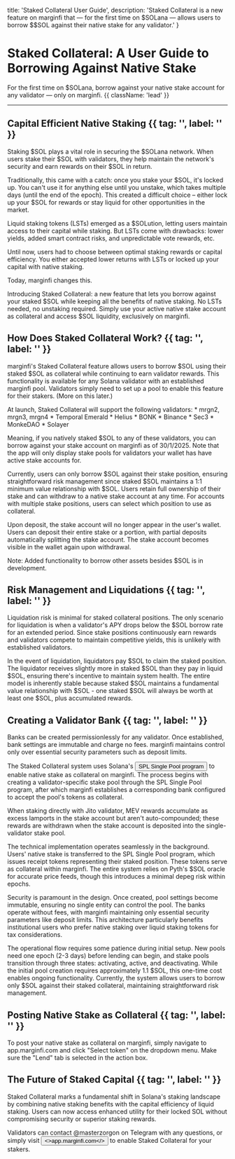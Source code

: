 
  title: 'Staked Collateral User Guide',
  description: 'Staked Collateral is a new feature on marginfi that — for the first time on $SOLana — allows users to borrow $$SOL against their native stake for any validator.' 
}

# Staked Collateral: A User Guide to Borrowing Against Native Stake

For the first time on $SOLana, borrow against your native stake account for any validator — only on marginfi. {{ className: 'lead' }}

---

## Capital Efficient Native Staking {{ tag: '', label: '' }}

Staking $SOL plays a vital role in securing the $SOLana network. When users stake their $SOL with validators, they help maintain the network's security and earn rewards on their $SOL in return.

Traditionally, this came with a catch: once you stake your $SOL, it's locked up. You can't use it for anything else until you unstake, which takes multiple days (until the end of the epoch). This created a difficult choice – either lock up your $SOL for rewards or stay liquid for other opportunities in the market.

Liquid staking tokens (LSTs) emerged as a $SOLution, letting users maintain access to their capital while staking. But LSTs come with drawbacks: lower yields, added smart contract risks, and unpredictable vote rewards, etc.

Until now, users had to choose between optimal staking rewards or capital efficiency. You either accepted lower returns with LSTs or locked up your capital with native staking.

Today, marginfi changes this.

Introducing Staked Collateral: a new feature that lets you borrow against your staked $SOL while keeping all the benefits of native staking. No LSTs needed, no unstaking required. Simply use your active native stake account as collateral and access $SOL liquidity, exclusively on marginfi.

## How Does Staked Collateral Work? {{ tag: '', label: '' }}

marginfi's Staked Collateral feature allows users to borrow $SOL using their staked $SOL as collateral while continuing to earn validator rewards. This functionality is available for any Solana validator with an established marginfi pool. Validators simply need to set up a pool to enable this feature for their stakers. (More on this later.)

<Note>
At launch, Staked Collateral will support the following validators:
* mrgn2, mrgn3, mrgn4
* Temporal Emerald
* Helius
* BONK
* Binance
* Sec3
* MonkeDAO
* Solayer

Meaning, if you natively staked $SOL to any of these validators, you can borrow against your stake account on marginfi as of 30/1/2025. Note that the app will only display stake pools for validators your wallet has have active stake accounts for.
</Note>

Currently, users can only borrow $SOL against their stake position, ensuring straightforward risk management since staked $SOL maintains a 1:1 minimum value relationship with $SOL. Users retain full ownership of their stake and can withdraw to a native stake account at any time. For accounts with multiple stake positions, users can select which position to use as collateral.

Upon deposit, the stake account will no longer appear in the user's wallet. Users can deposit their entire stake or a portion, with partial deposits automatically splitting the stake account. The stake account becomes visible in the wallet again upon withdrawal.

<Note>
Note: Added functionality to borrow other assets besides $SOL is in development.
</Note>

## Risk Management and Liquidations {{ tag: '', label: '' }}

Liquidation risk is minimal for staked collateral positions. The only scenario for liquidation is when a validator's APY drops below the $SOL borrow rate for an extended period. Since stake positions continuously earn rewards and validators compete to maintain competitive yields, this is unlikely with established validators.

In the event of liquidation, liquidators pay $SOL to claim the staked position. The liquidator receives slightly more in staked $SOL than they pay in liquid $SOL, ensuring there's incentive to maintain system health. The entire model is inherently stable because staked $SOL maintains a fundamental value relationship with $SOL - one staked $SOL will always be worth at least one $SOL, plus accumulated rewards.

## Creating a Validator Bank {{ tag: '', label: '' }}

Banks can be created permissionlessly for any validator. Once established, bank settings are immutable and charge no fees. marginfi maintains control only over essential security parameters such as deposit limits.

The Staked Collateral system uses Solana's <Button href="https://spl.solana.com/single-pool" variant="text">SPL Single Pool program</Button> to enable native stake as collateral on marginfi. The process begins with creating a validator-specific stake pool through the SPL Single Pool program, after which marginfi establishes a corresponding bank configured to accept the pool's tokens as collateral.

<Note>
When staking directly with Jito validator, MEV rewards accumulate as excess lamports in the stake account but aren't auto-compounded; these rewards are withdrawn when the stake account is deposited into the single-validator stake pool.
</Note>

The technical implementation operates seamlessly in the background. Users' native stake is transferred to the SPL Single Pool program, which issues receipt tokens representing their staked position. These tokens serve as collateral within marginfi. The entire system relies on Pyth's $SOL oracle for accurate price feeds, though this introduces a minimal depeg risk within epochs.

Security is paramount in the design. Once created, pool settings become immutable, ensuring no single entity can control the pool. The banks operate without fees, with marginfi maintaining only essential security parameters like deposit limits. This architecture particularly benefits institutional users who prefer native staking over liquid staking tokens for tax considerations.

The operational flow requires some patience during initial setup. New pools need one epoch (2-3 days) before lending can begin, and stake pools transition through three states: activating, active, and deactivating. While the initial pool creation requires approximately 1.1 $SOL, this one-time cost enables ongoing functionality. Currently, the system allows users to borrow only $SOL against their staked collateral, maintaining straightforward risk management.

## Posting Native Stake as Collateral {{ tag: '', label: '' }}

To post your native stake as collateral on marginfi, simply navigate to app.marginfi.com and click "Select token" on the dropdown menu. Make sure the "Lend" tab is selected in the action box.

## The Future of Staked Capital {{ tag: '', label: '' }}

Staked Collateral marks a fundamental shift in Solana's staking landscape by combining native staking benefits with the capital efficiency of liquid staking. Users can now access enhanced utility for their locked SOL without compromising security or superior staking rewards.

Validators can contact @masterzorgon on Telegram with any questions, or simply visit <Button href="https://app.marginfi.com" variant="text"><>app.marginfi.com</></Button> to enable Staked Collateral for your stakers.
